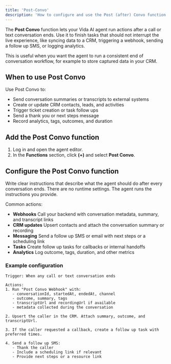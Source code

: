 ```yaml
---
title: 'Post-Convo'
description: 'How to configure and use the Post (after) Convo function in Vida agents.'
---
```


The **Post Convo** function lets your Vida AI agent run actions after a call or text conversation ends. Use it to finish tasks that should not interrupt the live experience, like syncing data to a CRM, triggering a webhook, sending a follow up SMS, or logging analytics.

This is useful when you want the agent to run a consistent end of conversation workflow, for example to store captured data in your CRM.

## When to use Post Convo

Use Post Convo to:
- Send conversation summaries or transcripts to external systems
- Create or update CRM contacts, leads, and activities
- Trigger ticket creation or task follow ups
- Send a thank you or next steps message
- Record analytics, tags, outcomes, and duration

## Add the Post Convo function

1. Log in and open the agent editor.
2. In the **Functions** section, click **(+)** and select **Post Convo**.

## Configure the Post Convo function

Write clear instructions that describe what the agent should do after every conversation ends. There are no runtime settings. The agent runs the instructions you provide.

Common actions:
- **Webhooks** Call your backend with conversation metadata, summary, and transcript links
- **CRM updates** Upsert contacts and attach the conversation summary or recording
- **Messaging** Send a follow up SMS or email with next steps or a scheduling link
- **Tasks** Create follow up tasks for callbacks or internal handoffs
- **Analytics** Log outcome, tags, duration, and other metrics

### Example configuration

```plaintext
Trigger: When any call or text conversation ends

Actions:
1. Run "Post Convo Webhook" with:
   - conversationId, startedAt, endedAt, channel
   - outcome, summary, tags
   - transcriptUrl and recordingUrl if available
   - metadata collected during the conversation

2. Upsert the caller in the CRM. Attach summary, outcome, and transcriptUrl.

3. If the caller requested a callback, create a follow up task with preferred times.

4. Send a follow up SMS:
   - Thank the caller
   - Include a scheduling link if relevant
   - Provide next steps or a resource link
```